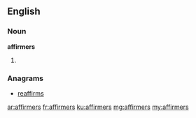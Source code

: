 ==English==

===Noun===
'''affirmers'''

# {{plural of|affirmer}}

===Anagrams===
* [[reaffirms#English|reaffirms]]

[[ar:affirmers]]
[[fr:affirmers]]
[[ku:affirmers]]
[[mg:affirmers]]
[[my:affirmers]]